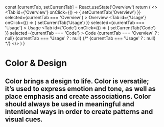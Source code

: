   const [currentTab, setCurrentTab] = React.useState('Overview')
  return (
    <>
      <Tabs>
        <Tab
          id={'Overview'}
          onClick={() => {
            setCurrentTab('Overview')
          }}
          selected={currentTab === 'Overview'}
        >
          Overview
        </Tab>
        <Tab
          id={'Usage'}
          onClick={() => {
            setCurrentTab('Usage')
          }}
          selected={currentTab === 'Usage'}
        >
          Usage
        </Tab>
        <Tab
          id={'Code'}
          onClick={() => {
            setCurrentTab('Code')
          }}
          selected={currentTab === 'Code'}
        >
          Code
        </Tab>
      </Tabs>
      {currentTab === 'Overview' ? <ColorsOverview /> : null}
      {currentTab === 'Usage' ? <ColorsUsage /> : null}
      {/* {currentTab === 'Usage' ? <ColorsCode /> : null} */}
    </>
  )
}

<Meta title="Style/Colors" />

# Color & Design

## Color brings a design to life. Color is versatile; it’s used to express emotion and tone, as well as place emphasis and create associations. Color should always be used in meaningful and intentional ways in order to create patterns and visual cues.

<ColorPage />
